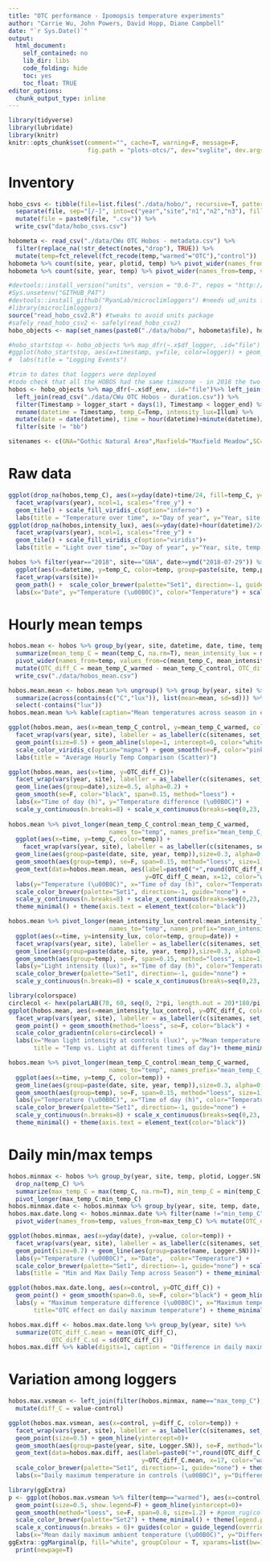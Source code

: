 ```yaml
---
title: "OTC performance - Ipomopsis temperature experiments"
author: "Carrie Wu, John Powers, David Hopp, Diane Campbell"
date: "`r Sys.Date()`"
output: 
  html_document:
    self_contained: no
    lib_dir: libs
    code_folding: hide
    toc: yes
    toc_float: TRUE 
editor_options: 
  chunk_output_type: inline
---
```

<style type="text/css">
.main-container { max-width: 1000px; margin-left: 0; margin-right: auto; }
img{ max-width:200%; height: auto; }
td, th { padding : 6px }
</style>

```r
library(tidyverse)
library(lubridate)
library(knitr)
knitr::opts_chunk$set(comment="", cache=T, warning=F, message=F, 
                      fig.path = "plots-otcs/", dev="svglite", dev.args=list(fix_text_size=FALSE), fig.height=7, fig.width=9)

```

# Inventory

```r
hobo_csvs <- tibble(file=list.files("./data/hobo/", recursive=T, pattern=".csv") %>% str_remove(".csv")) %>% 
  separate(file, sep="[/-]", into=c("year","site","n1","n2","n3"), fill="right", remove = F) %>% 
  mutate(file = paste0(file, ".csv")) %>% 
  write_csv("data/hobo_csvs.csv")

hobometa <- read_csv("./data/CWu OTC Hobos - metadata.csv") %>%
  filter(replace_na(!str_detect(notes,"drop"), TRUE)) %>% 
  mutate(temp=fct_relevel(fct_recode(temp,"warmed"="OTC"),"control"))
hobometa %>% count(site, year, plotid, temp) %>% pivot_wider(names_from=temp, values_from=n, values_fill=0) %>% kable(caption="Loggers per plot")
hobometa %>% count(site, year, temp) %>% pivot_wider(names_from=temp, values_from=n, values_fill=0) %>% kable(caption="Loggers per treatment")

#devtools::install_version("units", version = "0.6-7", repos = "http://cran.us.r-project.org")
#Sys.unsetenv("GITHUB_PAT")
#devtools::install_github("RyanLab/microclimloggers") #needs ud_units from old units version
#library(microclimloggers)
source("read_hobo_csv2.R") #tweaks to avoid units package
#safely_read_hobo_csv2 <- safely(read_hobo_csv2)
hobo_objects <- map(set_names(paste0("./data/hobo/", hobometa$file), hobometa$file), read_hobo_csv2)

#hobo_startstop <- hobo_objects %>% map_dfr(~.x$df_logger, .id="file") %>% left_join(hobometa)
#ggplot(hobo_startstop, aes(x=timestamp, y=file, color=logger)) + geom_point() + facet_grid(rows=vars(year), scales="free", space="free") +
#  labs(title = "Logging Events")

#trim to dates that loggers were deployed
#todo check that all the HOBOS had the same timezone - in 2018 the two treatments seem to be lagged after deployment
hobos <- hobo_objects %>% map_dfr(~.x$df_env, .id="file")%>% left_join(hobometa) %>% 
  left_join(read_csv("./data/CWu OTC Hobos - duration.csv")) %>%
  filter(Timestamp > logger_start + days(1), Timestamp < logger_end) %>% #throw out the first and last days
  rename(datetime = Timestamp, temp_C=Temp, intensity_lux=Illum) %>% 
  mutate(date = date(datetime), time = hour(datetime)+minute(datetime)/60) %>% 
  filter(site != "bb")

sitenames <- c(GNA="Gothic Natural Area",Maxfield="Maxfield Meadow",SC="Spring Creek")
```

# Raw data

```r
ggplot(drop_na(hobos,temp_C), aes(x=yday(date)+time/24, fill=temp_C, y=paste(year, site, temp, plotid))) + 
  facet_wrap(vars(year), ncol=1, scales="free_y") +
  geom_tile() + scale_fill_viridis_c(option="inferno") +
  labs(title = "Temperature over time", x="Day of year", y="Year, site, temp, plot", fill="Temp (\u00B0C)")
ggplot(drop_na(hobos,intensity_lux), aes(x=yday(date)+hour(datetime)/24, fill=intensity_lux, y=paste(year, site, temp, plotid))) + 
  facet_wrap(vars(year), ncol=1, scales="free_y") +
  geom_tile() + scale_fill_viridis_c(option="viridis")+
  labs(title = "Light over time", x="Day of year", y="Year, site, temp, plot", fill="Light intensity (lux)")
```

```r
hobos %>% filter(year=="2018", site=="GNA", date>=ymd("2018-07-29")) %>% drop_na(temp_C) %>% 
  ggplot(aes(x=datetime, y=temp_C, color=temp, group=paste(site, temp,plotid, id))) +
  facet_wrap(vars(site))+
  geom_path() +  scale_color_brewer(palette="Set1", direction=-1, guide="none") + theme_minimal()+
  labs(x="Date", y="Temperature (\u00B0C)", color="Temperature") + scale_x_datetime(date_breaks="1 day")
```

# Hourly mean temps

```r
hobos.mean <- hobos %>% group_by(year, site, datetime, date, time, temp) %>% 
  summarize(mean_temp_C = mean(temp_C, na.rm=T), mean_intensity_lux = mean(intensity_lux, na.rm=T))%>%
  pivot_wider(names_from=temp, values_from=c(mean_temp_C, mean_intensity_lux)) %>% drop_na(mean_temp_C_warmed) %>% 
  mutate(OTC_diff_C = mean_temp_C_warmed - mean_temp_C_control, OTC_diff_lux = mean_intensity_lux_warmed - mean_intensity_lux_control) %>%
  write_csv("./data/hobos_mean.csv")

hobos.mean.mean <- hobos.mean %>% ungroup() %>% group_by(year, site) %>% 
  summarize(across(contains(c("C","lux")), list(mean=mean, sd=sd))) %>% 
  select(-contains("lux"))
hobos.mean.mean %>% kable(caption="Mean temperatures across season in each treatment", digits=2)

ggplot(hobos.mean, aes(x=mean_temp_C_control, y=mean_temp_C_warmed, color=OTC_diff_C)) + 
  facet_wrap(vars(year, site), labeller = as_labeller(c(sitenames, set_names(2018:2021))))+
  geom_point(size=0.5) + geom_abline(slope=1, intercept=0, color="white") + coord_fixed() +
  scale_color_viridis_c(option="magma") + geom_smooth(se=F, color="pink", span=0.2) + theme_dark() +
  labs(title = "Average Hourly Temp Comparison (Scatter)")

ggplot(hobos.mean, aes(x=time, y=OTC_diff_C))+
  facet_wrap(vars(year, site), labeller = as_labeller(c(sitenames, set_names(2018:2021))))+
  geom_line(aes(group=date),size=0.5, alpha=0.2) +
  geom_smooth(se=F, color="black", span=0.15, method="loess") + 
  labs(x="Time of day (h)", y="Temperature difference (\u00B0C)") + 
  scale_y_continuous(n.breaks=8) + scale_x_continuous(breaks=seq(0,23, by=4)) + theme_minimal()
  
hobos.mean %>% pivot_longer(mean_temp_C_control:mean_temp_C_warmed, 
                            names_to="temp", names_prefix="mean_temp_C_", values_to="temp_C") %>% 
  ggplot(aes(x=time, y=temp_C, color=temp)) + 
    facet_wrap(vars(year, site), labeller = as_labeller(c(sitenames, set_names(2018:2021))))+
  geom_line(aes(group=paste(date, site, year, temp)),size=0.3, alpha=0.2) +
  geom_smooth(aes(group=temp), se=F, span=0.15, method="loess", size=1) +
  geom_text(data=hobos.mean.mean, aes(label=paste0("+",round(OTC_diff_C_mean,1)," \U00B0","C"), 
                                      y=OTC_diff_C_mean, x=12, color="warmed"))+
  labs(y="Temperature (\u00B0C)", x="Time of day (h)", color="Temperature") +
  scale_color_brewer(palette="Set1", direction=-1, guide="none") +
  scale_y_continuous(n.breaks=8) + scale_x_continuous(breaks=seq(0,23, by=4)) +
  theme_minimal() + theme(axis.text = element_text(color="black"))

hobos.mean %>% pivot_longer(mean_intensity_lux_control:mean_intensity_lux_warmed, 
                            names_to="temp", names_prefix="mean_intensity_lux_", values_to="intensity_lux") %>% 
  ggplot(aes(x=time, y=intensity_lux, color=temp, group=date)) + 
  facet_wrap(vars(year, site), labeller = as_labeller(c(sitenames, set_names(2018:2021))))+
  geom_line(aes(group=paste(date, site, year, temp)),size=0.3, alpha=0.2) +
  geom_smooth(aes(group=temp), se=F, span=0.15, method="loess", size=1) + 
  labs(y="Light intensity (lux)", x="Time of day (h)", color="Temperature") +
  scale_color_brewer(palette="Set1", direction=-1, guide="none") +
  scale_y_continuous(n.breaks=8) + scale_x_continuous(breaks=seq(0,23, by=4)) + theme_minimal()

library(colorspace)
circlecol <- hex(polarLAB(70, 60, seq(0, 2*pi, length.out = 20)*180/pi), fixup=T)
ggplot(hobos.mean, aes(x=mean_intensity_lux_control, y=OTC_diff_C, color=hour(datetime)+minute(datetime)/60)) + 
  facet_wrap(vars(year, site), labeller = as_labeller(c(sitenames, set_names(2018:2021))))+
  geom_point() + geom_smooth(method="loess", se=F, color="black") +
  scale_color_gradientn(colors=circlecol) +
  labs(x="Mean light intensity at controls (lux)", y="Mean temperature difference OTCs - controls (\u00B0C)", color="Hour",
       title = "Temp vs. Light at different times of day")+ theme_minimal()
```
```r
hobos.mean %>% pivot_longer(mean_temp_C_control:mean_temp_C_warmed, 
                            names_to="temp", names_prefix="mean_temp_C_", values_to="temp_C") %>% 
  ggplot(aes(x=time, y=temp_C, color=temp)) + 
  geom_line(aes(group=paste(date, site, year, temp)),size=0.3, alpha=0.05) +
  geom_smooth(aes(group=temp), se=F, span=0.15, method="loess", size=1) +
  labs(y="Temperature (\u00B0C)", x="Time of day (h)", color="Temperature") +
  scale_color_brewer(palette="Set1", direction=-1, guide="none") +
  scale_y_continuous(n.breaks=8) + scale_x_continuous(breaks=seq(0,23, by=4)) +
  theme_minimal() + theme(axis.text = element_text(color="black"))
```


# Daily min/max temps

```r
hobos.minmax <- hobos %>% group_by(year, site, temp, plotid, Logger.SN, date) %>% 
  drop_na(temp_C) %>% 
  summarize(max_temp_C = max(temp_C, na.rm=T), min_temp_C = min(temp_C, na.rm=T), .groups="drop") %>% 
  pivot_longer(max_temp_C:min_temp_C)
hobos.minmax.date <- hobos.minmax %>% group_by(year, site, temp, date, name) %>% summarize(value=mean(value))
hobos.max.date.long <- hobos.minmax.date %>% filter(name !="min_temp_C") %>% pivot_wider() %>% 
  pivot_wider(names_from=temp, values_from=max_temp_C) %>% mutate(OTC_diff_C = warmed-control)

ggplot(hobos.minmax, aes(x=yday(date), y=value, color=temp)) + 
  facet_wrap(vars(year, site), labeller = as_labeller(c(sitenames, set_names(2018:2021))))+
  geom_point(size=0.7) + geom_line(aes(group=paste(name, Logger.SN)))+
  labs(y="Temperature (\u00B0C)", x="Date",  color="Temperature") +
  scale_color_brewer(palette="Set1", direction=-1, guide="none") + scale_y_continuous(n.breaks=10) +
  labs(title = "Min and Max Daily Temp across Season") + theme_minimal()

ggplot(hobos.max.date.long, aes(x=control, y=OTC_diff_C)) + 
  geom_point() + geom_smooth(span=0.6, se=F, color="black") + geom_hline(yintercept=0) +
  labs(y = "Maximum temperature difference (\u00B0C)", x="Maximum temperature in controls (\u00B0C)", 
       title="OTC effect on daily maximum temperature") + theme_minimal()

hobos.max.diff <- hobos.max.date.long %>% group_by(year, site) %>% 
  summarize(OTC_diff_C.mean = mean(OTC_diff_C),
            OTC_diff_C.sd = sd(OTC_diff_C))
hobos.max.diff %>% kable(digits=1, caption = "Difference in daily maximum temperature")
```

# Variation among loggers

```r
hobos.max.vsmean <- left_join(filter(hobos.minmax, name=="max_temp_C"), hobos.max.date.long) %>% 
  mutate(diff_C = value-control) 

ggplot(hobos.max.vsmean, aes(x=control, y=diff_C, color=temp)) + 
  facet_wrap(vars(year, site), labeller = as_labeller(c(sitenames, set_names(2018:2021))))+
  geom_point(size=0.5) + geom_hline(yintercept=0)+
  geom_smooth(aes(group=paste(year, site, Logger.SN)), se=F, method="loess", size=0.5) + 
  geom_text(data=hobos.max.diff, aes(label=paste0("+",round(OTC_diff_C.mean,1), " \u00B0C"), 
                                     y=OTC_diff_C.mean, x=17, color="warmed"))+
  scale_color_brewer(palette="Set1", direction=-1, guide="none") + theme_minimal() + 
  labs(x="Daily maximum temperature in controls (\u00B0C)", y="Difference in daily maximum temperature (\u00B0C)", color="Temperature")

library(ggExtra)
p <- ggplot(hobos.max.vsmean %>% filter(temp=="warmed"), aes(x=control, y=diff_C, color=paste(year, sitenames[site]))) + 
  geom_point(size=0.5, show.legend=F) + geom_hline(yintercept=0)+
  geom_smooth(method="loess", se=F, span=0.8, size=1.2) + #geom_rug(color="black", alpha=0.1)+
  scale_color_brewer(palette="Set2") + theme_minimal() + theme(legend.position="left")+
  scale_x_continuous(n.breaks = 6)+ guides(color = guide_legend(override.aes = list(size = 2))) +
  labs(x="Mean daily maximum ambient temperature (\u00B0C)", y="Difference in daily maximum temperature (\u00B0C)", color="")
ggExtra::ggMarginal(p, fill="white", groupColour = T, xparams=list(bw=1.5, size=1), yparams=list(bw=0.8, size=1)) %>% 
  print(newpage=T)
```

